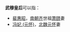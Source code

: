 '''武穆皇后'''可以指：
* [[裴惠昭|裴惠昭]]，[[南朝齐|南朝齐]]世祖[[萧赜|萧赜]]妻
* [[冯妃_(元怀)|冯妃 (元怀)]]，[[北魏|北魏]][[元怀|元怀]]妻 

{{disambig|cat=四字消歧义}}